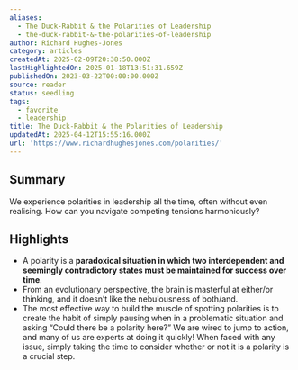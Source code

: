 ```yaml
---
aliases:
  - The Duck-Rabbit & the Polarities of Leadership
  - the-duck-rabbit-&-the-polarities-of-leadership
author: Richard Hughes-Jones
category: articles
createdAt: 2025-02-09T20:38:50.000Z
lastHighlightedOn: 2025-01-18T13:51:31.659Z
publishedOn: 2023-03-22T00:00:00.000Z
source: reader
status: seedling
tags:
  - favorite
  - leadership
title: The Duck-Rabbit & the Polarities of Leadership
updatedAt: 2025-04-12T15:55:16.000Z
url: 'https://www.richardhughesjones.com/polarities/'
---
```

## Summary

We experience polarities in leadership all the time, often without even realising. How can you navigate competing tensions harmoniously?

## Highlights

- A polarity is a **paradoxical situation in which two interdependent and seemingly contradictory states must be maintained for success over time**.
- From an evolutionary perspective, the brain is masterful at either/or thinking, and it doesn’t like the nebulousness of both/and.
- The most effective way to build the muscle of spotting polarities is to create the habit of simply pausing when in a problematic situation and asking “Could there be a polarity here?” We are wired to jump to action, and many of us are experts at doing it quickly! When faced with any issue, simply taking the time to consider whether or not it is a polarity is a crucial step.
